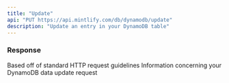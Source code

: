 ```yaml
---
title: "Update"
api: "PUT https://api.mintlify.com/db/dynamodb/update"
description: "Update an entry in your DynamoDB table"
---
```


### Response

<ResponseField name="statusCode" type="number">
  Based off of standard HTTP request guidelines
</ResponseField>

<ResponseField name="body" type="object">
  Information concerning your DynamoDB data update request
</ResponseField>

